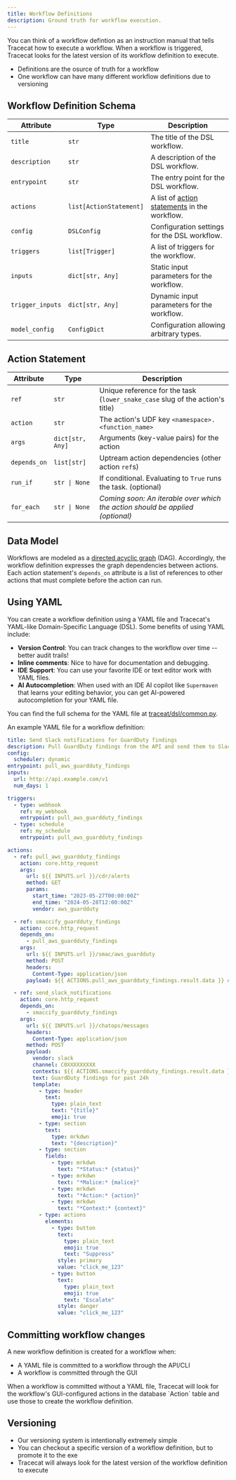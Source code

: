 ```yaml
---
title: Workflow Definitions
description: Ground truth for workflow execution.
---
```


You can think of a workflow defintion as an instruction manual that tells Tracecat how to execute a workflow.
When a workflow is triggered, Tracecat looks for the latest version of its workflow definition to execute.

- Definitions are the osurce of truth for a workflow
- One workflow can have many different workflow definitions due to versioning

## Workflow Definition Schema

| Attribute        | Type                    | Description                                                       |
| ---------------- | ----------------------- | ----------------------------------------------------------------- |
| `title`          | `str`                   | The title of the DSL workflow.                                    |
| `description`    | `str`                   | A description of the DSL workflow.                                |
| `entrypoint`     | `str`                   | The entry point for the DSL workflow.                             |
| `actions`        | `list[ActionStatement]` | A list of [action statements](#action-statement) in the workflow. |
| `config`         | `DSLConfig`             | Configuration settings for the DSL workflow.                      |
| `triggers`       | `list[Trigger]`         | A list of triggers for the workflow.                              |
| `inputs`         | `dict[str, Any]`        | Static input parameters for the workflow.                         |
| `trigger_inputs` | `dict[str, Any]`        | Dynamic input parameters for the workflow.                        |
| `model_config`   | `ConfigDict`            | Configuration allowing arbitrary types.                           |

## Action Statement

| Attribute    | Type             | Description                                                                   |
| ------------ | ---------------- | ----------------------------------------------------------------------------- |
| `ref`        | `str`            | Unique reference for the task (`lower_snake_case` slug of the action's title) |
| `action`     | `str`            | The action's UDF key `<namespace>.<function_name>`                            |
| `args`       | `dict[str, Any]` | Arguments (key-value pairs) for the action                                    |
| `depends_on` | `list[str]`      | Uptream action dependencies (other action `ref`s)                             |
| `run_if`     | `str \| None`    | If conditional. Evaluating to `True` runs the task. (optional)                |
| `for_each`   | `str \| None`    | _Coming soon: An iterable over which the action should be applied (optional)_ |

## Data Model

Workflows are modeled as a [directed acyclic graph](https://en.wikipedia.org/wiki/Directed_acyclic_graph) (DAG).
Accordingly, the workflow definition expresses the graph dependencies between actions.
Each action statement's `depends_on` attribute is a list of references to other actions that must complete before the action can run.

## Using YAML

You can create a workflow definition using a YAML file and Tracecat's YAML-like Domain-Specific Language (DSL).
Some benefits of using YAML include:

- **Version Control**: You can track changes to the workflow over time -- better audit trails!
- **Inline comments**: Nice to have for documentation and debugging.
- **IDE Support**: You can use your favorite IDE or text editor work with YAML files.
- **AI Autocompletion**: When used with an IDE AI copilot like `Supermaven` that learns your editing behavior, you can get AI-powered autocompletion for your YAML file.

You can find the full schema for the YAML file at [traceat/dsl/common.py](https://github.com/TracecatHQ/tracecat/blob/7aa616e8bec04ee5a54c72a8e4cf5e26259ac1a3/tracecat/dsl/common.py#L67).

An example YAML file for a workflow definition:

```yaml
title: Send Slack notifications for GuardDuty findings
description: Pull GuardDuty findings from the API and send them to Slack
config:
  scheduler: dynamic
entrypoint: pull_aws_guardduty_findings
inputs:
  url: http://api.example.com/v1
  num_days: 1

triggers:
  - type: webhook
    ref: my_webhook
    entrypoint: pull_aws_guardduty_findings
  - type: schedule
    ref: my_schedule
    entrypoint: pull_aws_guardduty_findings

actions:
  - ref: pull_aws_guardduty_findings
    action: core.http_request
    args:
      url: ${{ INPUTS.url }}/cdr/alerts
      method: GET
      params:
        start_time: "2023-05-27T00:00:00Z"
        end_time: "2024-05-28T12:00:00Z"
        vendor: aws_guardduty

  - ref: smaccify_guardduty_findings
    action: core.http_request
    depends_on:
      - pull_aws_guardduty_findings
    args:
      url: ${{ INPUTS.url }}/smac/aws_guardduty
      method: POST
      headers:
        Content-Type: application/json
      payload: ${{ ACTIONS.pull_aws_guardduty_findings.result.data }} # List of findings

  - ref: send_slack_notifications
    action: core.http_request
    depends_on:
      - smaccify_guardduty_findings
    args:
      url: ${{ INPUTS.url }}/chatops/messages
      headers:
        Content-Type: application/json
      method: POST
      payload:
        vendor: slack
        channel: C0XXXXXXXXX
        contexts: ${{ ACTIONS.smaccify_guardduty_findings.result.data }} # List of SMAC findings
        text: GuardDuty findings for past 24h
        template:
          - type: header
            text:
              type: plain_text
              text: "{title}"
              emoji: true
          - type: section
            text:
              type: mrkdwn
              text: "{description}"
          - type: section
            fields:
              - type: mrkdwn
                text: "*Status:* {status}"
              - type: mrkdwn
                text: "*Malice:* {malice}"
              - type: mrkdwn
                text: "*Action:* {action}"
              - type: mrkdwn
                text: "*Context:* {context}"
          - type: actions
            elements:
              - type: button
                text:
                  type: plain_text
                  emoji: true
                  text: "Suppress"
                style: primary
                value: "click_me_123"
              - type: button
                text:
                  type: plain_text
                  emoji: true
                  text: "Escalate"
                style: danger
                value: "click_me_123"
```

## Committing workflow changes

A new workflow definition is created for a workflow when:

- A YAML file is committed to a workflow through the API/CLI
- A workflow is committed through the GUI

<Note>
  When a workflow is committed without a YAML file, Tracecat will look for the
  workflow's GUI-configured actions in the database `Action` table and use those
  to create the workflow definition.
</Note>

## Versioning

- Our versioning system is intentionally extremely simple
- You can checkout a specific version of a workflow definition, but to promote it to the exe
- Tracecat will always look for the latest version of the workflow definition to execute
